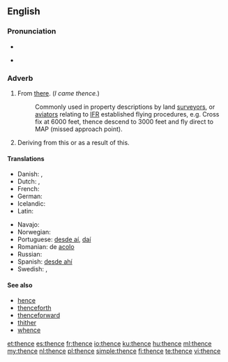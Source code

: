 ==English==

===Pronunciation===
* {{IPA|/ðɛns/|lang=en}}
* {{audio|en-us-thence.ogg|Audio (US)}}
*: {{rhymes|ɛns}}

===Adverb===
{{head|en|adverb}}

# From [[there]]. (''I came thence.'')
#: {{context|technical}} Commonly used in property descriptions by land [[surveyor]]s, or [[aviator]]s relating to [[IFR]] established flying procedures, e.g. Cross fix at 6000 feet, thence descend to 3000 feet and fly direct to MAP (missed approach point).
# {{literary}} Deriving from this or as a result of this.

====Translations====
{{trans-top|from there}}
* Danish: {{t|da|deraf følger}}, {{t-|da|deden}}
* Dutch: {{t-|nl|daarvandaan}}, {{t-|nl|vandaar}}
* French: {{t+|fr|dès lors}}
* German: {{t+|de|daher}}
* Icelandic: {{t+|is|þaðan}}
* Latin: {{t|la|illinc}}
{{trans-mid}}
* Navajo: {{tø|nv|kodóó}}
* Norwegian: {{t|no|derfra}}
* Portuguese: [[desde aí]], [[daí]]
* Romanian: de [[acolo]]
* Russian: {{t+|ru|оттуда|tr=ottúda}}
* Spanish: [[desde ahí]]
* Swedish: {{t|sv|dädan}}, {{t|sv|där i från}}
{{trans-bottom}}

====See also====
* [[hence]]
* [[thenceforth]]
* [[thenceforward]]
* [[thither]]
* [[whence]]

[[et:thence]]
[[es:thence]]
[[fr:thence]]
[[io:thence]]
[[ku:thence]]
[[hu:thence]]
[[ml:thence]]
[[my:thence]]
[[nl:thence]]
[[pl:thence]]
[[simple:thence]]
[[fi:thence]]
[[te:thence]]
[[vi:thence]]